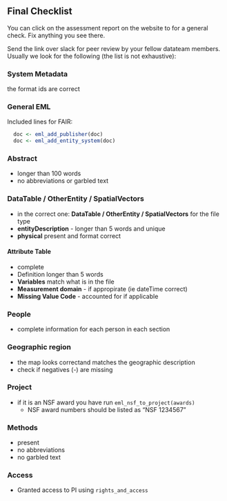 
## Final Checklist

You can click on the  assessment report on the website to for a general check. Fix anything you see there.

Send the link over slack for peer review by your fellow datateam members. Usually we look for the following (the list is not exhaustive):

### System Metadata
the format ids are correct

### General EML
Included lines for FAIR:
```r
  doc <- eml_add_publisher(doc)
  doc <- eml_add_entity_system(doc)
```
  
### Abstract
- longer than 100 words
- no abbreviations or garbled text

### DataTable / OtherEntity / SpatialVectors
- in the correct one: **DataTable / OtherEntity / SpatialVectors** for the file type
- **entityDescription** - longer than 5 words and unique
- **physical** present and format correct

#### Attribute Table
- complete
- Definition longer than 5 words
- **Variables** match what is in the file
- **Measurement domain** - if appropirate (ie dateTime correct)
- **Missing Value Code** - accounted for if applicable

### People
- complete information for each person in each section

### Geographic region
- the map looks correctand matches the geographic description
- check if negatives (-) are missing

### Project
- if it is an NSF award you have run `eml_nsf_to_project(awards)`
    + NSF award numbers should be listed as "NSF 1234567"

### Methods
- present
- no abbreviations
- no garbled text

### Access
- Granted access to PI using `rights_and_access`

